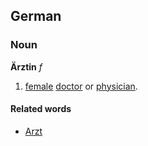 ==German==
===Noun===
'''Ärztin''' ''f''
# [[female]] [[doctor]] or [[physician]].

====Related words====
* [[Arzt]]